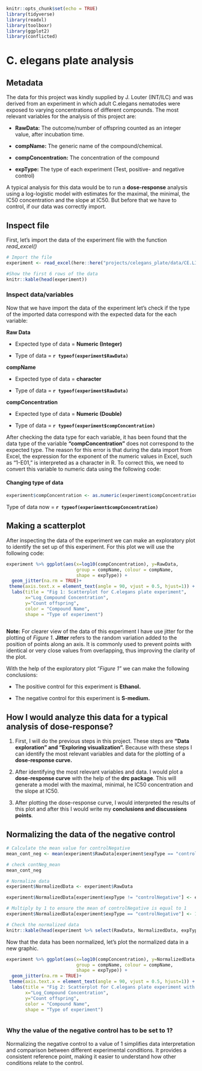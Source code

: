 ```r
knitr::opts_chunk$set(echo = TRUE)
library(tidyverse)
library(readxl)
library(toolboxr)
library(ggplot2)
library(conflicted)
```

# C. elegans plate analysis

## Metadata

The data for this project was kindly supplied by J. Louter (INT/ILC) and was derived from an experiment in which adult C.elegans nematodes were exposed to varying concentrations of different compounds. The most relevant variables for the analysis of this project are:

-   **RawData:** The outcome/number of offspring counted as an integer value, after incubation time.

-   **compName:** The generic name of the compound/chemical.

-   **compConcentration:** The concentration of the compound 

-   **expType:** The type of each experiment (Test, positive- and negative control)

A typical analysis for this data would be to run a **dose-response** analysis using a log-logistic model with estimates for the maximal, the minimal, the IC50 concentration and the slope at IC50. But before that we have to control, if our data was correctly import. 

## Inspect file

First, let's import the data of the experiment file with the function *read_excel()*

```r
# Import the file
experiment <- read_excel(here::here("projects/celegans_plate/data/CE.LIQ.FLOW.062_Tidydata.xlsx"))

#Show the first 6 rows of the data
knitr::kable(head(experiment))

```

### Inspect data/variables

Now that we have import the data of the experiment let's check if the type of the imported data correspond with the expected data for the each variable:

**Raw Data**

  - Expected type of data = **Numeric (Integer)**

  - Type of data = **`r typeof(experiment$RawData)`**

**compName**

  - Expected type of data = **character**

  - Type of data = **`r typeof(experiment$RawData)`**

**compConcentration**

  - Expected type of data = **Numeric (Double)**

  - Type of data = **`r typeof(experiment$compConcentration)`**
  
After checking the data type for each variable, it has been found that the data type of the variable **"compConcentration"** does not correspond to the expected type. The reason for this error is that during the data import from Excel, the expression for the exponent of the numeric values in Excel, such as "1-E01," is interpreted as a character in R. To correct this, we need to convert this variable to numeric data using the following code:

#### Changing type of data

```r

experiment$compConcentration <- as.numeric(experiment$compConcentration)

```

Type of data now = **`r typeof(experiment$compConcentration)`**

## Making a scatterplot

After inspecting the data of the experiment we can make an exploratory plot to identify the set up of this experiment. For this plot we will use the following code:

```r
experiment %>% ggplot(aes(x=log10(compConcentration), y=RawData, 
                          group = compName, colour = compName, 
                          shape = expType)) +
  geom_jitter(na.rm = TRUE)+
 theme(axis.text.x = element_text(angle = 90, vjust = 0.5, hjust=1)) +
  labs(title = "Fig 1: Scatterplot for C.elegans plate experiment",
       x="Log_Compound Concentration",
       y="Count offspring",
       color = "Compound Name",  
       shape = "Type of experiment")
  
```

**Note:** For clearer view of the data of this experiment I have use jitter for the plotting of *Figure 1*. **Jitter** refers to the random variation added to the position of points along an axis. It is commonly used to prevent points with identical or very close values from overlapping, thus improving the clarity of the plot.

With the help of the exploratory plot *"Figure 1"* we can make the following conclusions:

-   The positive control for this experiment is **Ethanol.**

-   The negative control for this experiment is **S-medium.**

## How I would analyze this data for a typical analysis of dose-response?

1.    First, I will do the previous steps in this project. These steps are **"Data exploration" and "Exploring visualization".** Because with these steps I can identify the most relevant variables and data for the plotting of a **dose-response curve.**

2.    After identifying the most relevant variables and data. I would plot a **dose-response curve** with the help of the **drc package**. This will generate a model with the maximal, minimal, he IC50 concentration and the slope at IC50.

3.    After plotting the dose-response curve, I would interpreted the results of this plot and after this I would write my **conclusions and discussions points**.


## Normalizing the data of the negative control

```r
# Calculate the mean value for controlNegative
mean_cont_neg <- mean(experiment$RawData[experiment$expType == "controlNegative"])

# check contNeg_mean
mean_cont_neg 

# Normalize data
experiment$NormalizedData <- experiment$RawData

experiment$NormalizedData[experiment$expType != "controlNegative"] <- experiment$NormalizedData[experiment$expType != "controlNegative"] / mean_cont_neg

# Multiply by 1 to ensure the mean of controlNegative is equal to 1
experiment$NormalizedData[experiment$expType == "controlNegative"] <- 1

# Check the normalized data
knitr::kable(head(experiment %>% select(RawData, NormalizedData, expType)))
```

Now that the data has been normalized, let's plot the normalized data in a new graphic.

```r
experiment %>% ggplot(aes(x=log10(compConcentration), y=NormalizedData, 
                          group = compName, colour = compName, 
                          shape = expType)) +
  geom_jitter(na.rm = TRUE)+
 theme(axis.text.x = element_text(angle = 90, vjust = 0.5, hjust=1)) +
  labs(title = "Fig 2: Scatterplot for C.elegans plate experiment with normalized data.",
       x="Log_Compound Concentration",
       y="Count offspring",
       color = "Compound Name",  
       shape = "Type of experiment")
  
```

### Why the value of the negative control has to be set to 1?

Normalizing the negative control to a value of 1 simplifies data interpretation and comparison between different experimental conditions. It provides a consistent reference point, making it easier to understand how other conditions relate to the control.
